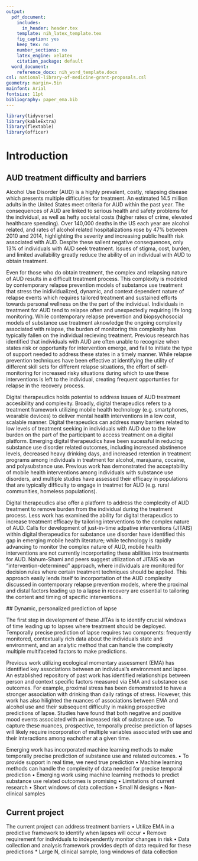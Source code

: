 ---
output:
  pdf_document:
    includes:
      in_header: header.tex 
    template: nih_latex_template.tex
    fig_caption: yes
    keep_tex: no
    number_sections: no
    latex_engine: xelatex
    citation_package: default
  word_document: 
    reference_docx: nih_word_template.docx
csl: national-library-of-medicine-grant-proposals.csl
geometry: margin=.5in
mainfont: Arial
fontsize: 11pt
bibliography: paper_ema.bib
---

```{r, setup, echo = FALSE, include=FALSE}
library(tidyverse)
library(kableExtra)
library(flextable)
library(officer)
```

# Introduction

## AUD treatment difficulty and barriers

Alcohol Use Disorder (AUD) is a highly prevalent, costly, relapsing disease which presents multiple difficulties for treatment. An estimated 14.5 million adults in the United States meet criteria for AUD within the past year. The consequences of AUD are linked to serious health and safety problems for the individual, as well as hefty societal costs (higher rates of crime, elevated healthcare spending). Over 140,000 deaths in the US each year are alcohol related, and rates of alcohol related hospitalizations rose by 47% between 2010 and 2014, highlighting the severity and increasing public  health risk associated with AUD. Despite these salient negative consequences, only 13% of individuals with AUD seek treatment. Issues of stigma, cost, burden, and limited availability greatly reduce the ability of an individual with AUD to obtain treatment.

<!--KW: Not sure the last sentence is needed if we narrow the scope of the intro to just include:
    1. AUD is a prevalent, costly, relapsing disease.
    2. The complexity of AUD calls for individualized, dynamic, and sustainable treatments.
    3. Temporally precise prediction is needed to do this
    4. Our study demonstrates this can be done with EMA
-->


Even for those who do obtain treatment, the complex and relapsing nature of AUD results in a difficult treatment process. This complexity is modeled by contemporary relapse prevention models of substance use treatment that stress the inidividualized, dynamic, and context dependent nature of relapse events which requires tailored treatment and sustained efforts towards personal wellness on the the part of the individual.  Individuals in treatment for AUD tend to relapse often and unexpectedly requiring life long monitoring. While contemporary relapse prevention and biopsychosocial models of substance use treatment aknowledge the ongoing complexity associated with relapse, the burden of monitoring this complexity has typically fallen on the individual recieving treatment. Previous research has identified that individuals with AUD  are often unable to recognize when states risk or opportunity for intervention emerge, and fail to initiate the type of support needed to address these states in a timely manner. While relapse prevention techniques have been effective at identifying the utility of different skill sets for different relapse situations, the effort of self-monitoring for increased risky situations during which to use these interventions is left to the individual, creating frequent opportunties for relapse in the recovery process.

Digital therapeudics holds potential to address issues of AUD treatment accesibility and complexity. Broadly, digital therapeudics refers to a treatment framework utilizing mobile health technology (e.g. smartphones, wearable devices) to deliver mental health interventions in a low cost, scalable manner. Digital therapeudics can address many barriers related to low levels of treatment seeking in individuals with AUD due to the low burden on the part of the participant to access treatment on a digital platform. Emerging digital therapeudics have been sucessful in reducing substance use disorder related outcomes, including increased abstinence levels, decreased heavy drinking days, and increased retention in treatment programs among individuals in treatment for alcohol, marajuana, cocaine, and polysubstance use. Previous work has demonstrated the acceptability of mobile health interventions among individuals with substance use disorders, and multiple studies have assessed their efficacy in populations that are typically difficulty to engage in treatmet for AUD (e.g. rural communities, homeless populations). <!--GEF: i think this paragraph can be shortened a lot - its main purpose (from my understanding) in the intro is to set the scene for digital therapeutics as a sensing and monitoring platform. more details can happen about opportunities for treatment in the discussion --> 
<!--KW: I think this paragraph could be removed-->

Digital therapeudics also offer a platform to address the complexity of AUD treatment to remove burden from the individual during the treatment process. Less work has examined the ability for digital therapeudics to increase treatment efficacy by tailoring interventions to the complex nature of AUD. Calls for development of just-in-time  adpative interventions (JITAIS) <!--GEF: i know you were excited about the JITAI terminology. personally i find it distracting (at least in the intro) given that this project is several steps away from JITAI development. maybe good to bring in during the discussion? -->within digital therapeudics for substance use disorder have identified this gap in emerging mobile health literature; while technology is rapidly advancing to monitor the complex nature of AUD, mobile health interventions are not currently incorportating these abilities into treatments for AUD. Nahum-Shami and peers suggest utilization of JITAIS via an "intervention-determined" approach, where individuals are monitored for decision rules where certain treatment techniques should be applied. This approach easily lends itself to incorportation of the AUD complexity discussed in contemporary relapse prevention models, where the proximal and distal factors leading up to a lapse in recovery are essential to tailoring the content and timing of specific interventions. <!--GEF: similarly, i think this paragraph can be shortened in combination with the previous paragraph to get across the two main points (which are basically your two topic sentences) --> 
<!--KW: I think this paragrpah could be narrowed down to a sentence or two. Just providing some context for what a prediction algorithm could be used for without going to in-depth.-->

<!--GEF: more broadly my reaction to this first section - i think that these previous two paragraphs are distracting me from the point of this project. i feel like the final sentence of paragraph 2 (about the effort of self-monitoring leading to frequent lapses/relapses during recovery) connects well to this following section, about what we need to be able to identify moments of high risk for lapse - in essence, to do the monitoring FOR them. i'm not sure if re-organization would help, or if just greatly minimizing these previous two paragraphs would keep things more in line with the current project? -->

 ## Dynamic, personalized prediction of lapse
 
The first step in development of these JITAs is to identify crucial windows of time leading up to lapses where treatment should be deployed. Temporally precise prediction of lapse requires two components: frequently monitored, contextually rich data about the individuals state and environment, and an analytic method that can handle the complexity multiple multifaceted factors to make predictions.

<!-- KW: maybe add a sentence or two introducing EMA as a source of "frequently monitored, contextually rich data"-->

Previous work utilizing ecological momentary assessment (EMA) has identified key associations between an individual's environment and lapse. An established repository of past work has identified relationships between person and context specific factors measured via EMA and substance use outcomes. For example, proximal stress has been demonstrated to have a stronger association with drinking than daily ratings of stress. However, this work has also hilighted the nuances of associations between EMA and alcohol use and their subsequent difficulty in making prospective predictions of lapse. Studies have found that both negative and positive mood events associated with an increased risk of substance use. To capture these nuances, prospective, temporally precise prediction of lapses will likely require incorporation of multiple variables associated with use and their interactions among eachother at a given time. <!-- GEF: i like the idea here of noting the well-established literature using EMA to establish relationships between alcohol use/AUD and context factors. i think the argument could flow more persuasively if you introduced that literature first (stress, neg/pos mood), THEN transitioned to the idea that those associations don't always translate to true prediction, which is what we need if we want to monitor lapse risk and have a hope of intervening. maybe even two (brief) separate paragraphs-->

Emerging work has incorporated machine learning methods to make temporally precise prediction of substance use and related outcomes. <!--GEF: why is this needed? maybe important to emphasize/remind readers that ML can handle high-dimensional data, which is necessary when the factors that affect risk and recovery are many-fold and vary greatly between people and within a person over time. and also that inherent to ML is the idea of predicting into new data, which supports generalizability of models and ultimate application of these algorithms to new patients beyond research settings-->
•	To provide support in real time, we need true prediction
•	Machine learning methods can handle the complexity of data needed for precise temporal prediction
•	Emerging work using machine learning methods to predict substance use related outcomes is promising
•	Limitations of current research
•	Short windows of data collection
•	Small N designs
•	Non-clinical samples

## Current project
The current project can address treatment barriers <!--GEF: i'd vote for an alternative, narrrower framing of the purpose of the current project. it's about learning whether we can predict lapses prospectively using EMA data - about whether we can monitor patients' risk rather than asking them to self-monitor. addressing treatment barriers feels pretty big --> 
<!--KW: I would maybe remove emphasis on treatment barriers if we need to narrow scope. Instead maybe focus on complexity?-->
•	Utilize EMA in a predictive framework to identify when lapses will occur
•	Remove requirement for individuals to independently monitor changes in risk <!--KW: this might be outside the scope of our study-->
•	Data collection and analysis framework provides depth of data required for these predictions
* Large N, clinical sample, long windows of data collection <!--GEF: highlight that these are improvements designed to address limitations of existing, promising research using ML for SUD outcomes -->
